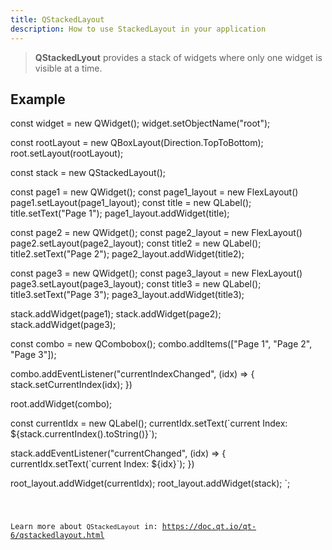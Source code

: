 ```yaml
---
title: QStackedLayout
description: How to use StackedLayout in your application
---
```


> **QStackedLyout** provides a stack of widgets where only one widget is visible at a time.

## Example


const widget = new QWidget();
widget.setObjectName("root");

const rootLayout = new QBoxLayout(Direction.TopToBottom);
root.setLayout(rootLayout);

const stack = new QStackedLayout();

const page1 = new QWidget();
const page1_layout = new FlexLayout()
page1.setLayout(page1_layout);
const title = new QLabel();
title.setText("Page 1");
page1_layout.addWidget(title);

const page2 = new QWidget();
const page2_layout = new FlexLayout()
page2.setLayout(page2_layout);
const title2 = new QLabel();
title2.setText("Page 2");
page2_layout.addWidget(title2);

const page3 = new QWidget();
const page3_layout = new FlexLayout()
page3.setLayout(page3_layout);
const title3 = new QLabel();
title3.setText("Page 3");
page3_layout.addWidget(title3);

stack.addWidget(page1);
stack.addWidget(page2);
stack.addWidget(page3);

const combo = new QCombobox();
combo.addItems(["Page 1", "Page 2", "Page 3"]);

combo.addEventListener("currentIndexChanged", (idx) => {
    stack.setCurrentIndex(idx);
})

root.addWidget(combo);

const currentIdx = new QLabel();
currentIdx.setText(\`current Index: \${stack.currentIndex().toString()}\`);

stack.addEventListener("currentChanged", (idx) => {
    currentIdx.setText(\`current Index: \${idx}\`);
})

root_layout.addWidget(currentIdx);
root_layout.addWidget(stack);
`;

<Code code={qStackedLayoutExample} title='example_stacked.ts' lang='ts' />

Learn more about `QStackedLayout` in: https://doc.qt.io/qt-6/qstackedlayout.html